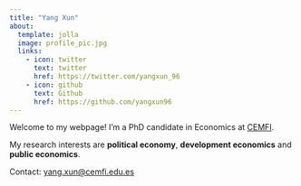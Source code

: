 ```yaml
---
title: "Yang Xun"
about: 
  template: jolla
  image: profile_pic.jpg
  links:
    - icon: twitter
      text: twitter
      href: https://twitter.com/yangxun_96
    - icon: github
      text: Github
      href: https://github.com/yangxun96
---
```


Welcome to my webpage! I'm a PhD candidate in Economics at [CEMFI](https://www.cemfi.es/index.asp).

My research interests are **political economy**, **development economics** and **public economics**.

Contact: <yang.xun@cemfi.edu.es>
